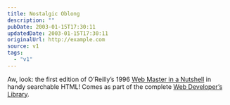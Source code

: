```yaml
---
title: Nostalgic Oblong
description: ""
pubDate: 2003-01-15T17:30:11
updatedDate: 2003-01-15T17:30:11
originalUrl: http://example.com
source: v1
tags:
  - "v1"
---
```


Aw, look: the first edition of O&#8217;Reilly&#8217;s 1996 [Web Master in a Nutshell][1] in handy searchable HTML! Comes as part of the complete [Web Developer&#8217;s Library][2].

[1]: http://www.linux.cu/mirrors/www.oreilly.com/catalog/web/webnut/index.html "Linux Cuba: mirror of O'Reilly's Web Master in a Nutshell"
[2]: http://www.linux.cu/mirrors/www.oreilly.com/catalog/web/index.html "Linux Cuba: mirror of O'Reilly's Web Developer's Library"
